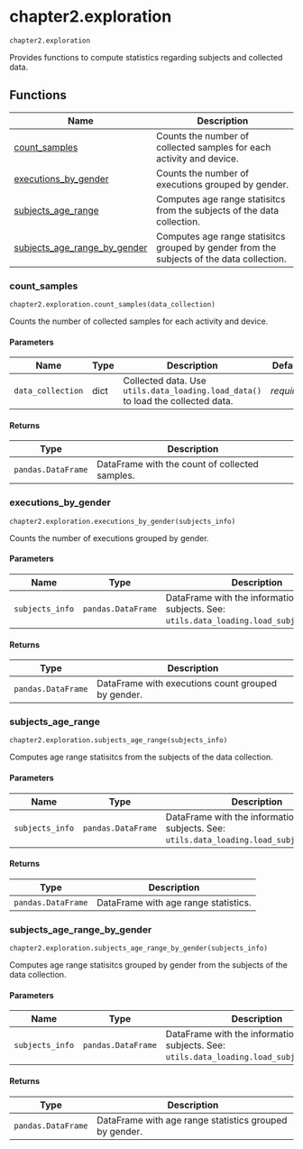 # chapter2.exploration { #libs.chapter2.exploration }

`chapter2.exploration`

Provides functions to compute statistics regarding subjects and collected data.

## Functions

| Name | Description |
| --- | --- |
| [count_samples](#libs.chapter2.exploration.count_samples) | Counts the number of collected samples for each activity and device. |
| [executions_by_gender](#libs.chapter2.exploration.executions_by_gender) | Counts the number of executions grouped by gender. |
| [subjects_age_range](#libs.chapter2.exploration.subjects_age_range) | Computes age range statisitcs from the subjects of the data collection. |
| [subjects_age_range_by_gender](#libs.chapter2.exploration.subjects_age_range_by_gender) | Computes age range statisitcs grouped by gender from the subjects of the data collection. |

### count_samples { #libs.chapter2.exploration.count_samples }

`chapter2.exploration.count_samples(data_collection)`

Counts the number of collected samples for each activity and device.

#### Parameters

| Name              | Type   | Description                                                                      | Default    |
|-------------------|--------|----------------------------------------------------------------------------------|------------|
| `data_collection` | dict   | Collected data. Use `utils.data_loading.load_data()` to load the collected data. | _required_ |

#### Returns

| Type               | Description                                    |
|--------------------|------------------------------------------------|
| `pandas.DataFrame` | DataFrame with the count of collected samples. |

### executions_by_gender { #libs.chapter2.exploration.executions_by_gender }

`chapter2.exploration.executions_by_gender(subjects_info)`

Counts the number of executions grouped by gender.

#### Parameters

| Name            | Type               | Description                                                                                     | Default    |
|-----------------|--------------------|-------------------------------------------------------------------------------------------------|------------|
| `subjects_info` | `pandas.DataFrame` | DataFrame with the information of the subjects. See: `utils.data_loading.load_subjects_info()`. | _required_ |

#### Returns

| Type               | Description                                        |
|--------------------|----------------------------------------------------|
| `pandas.DataFrame` | DataFrame with executions count grouped by gender. |

### subjects_age_range { #libs.chapter2.exploration.subjects_age_range }

`chapter2.exploration.subjects_age_range(subjects_info)`

Computes age range statisitcs from the subjects of the data collection.

#### Parameters

| Name            | Type               | Description                                                                                     | Default    |
|-----------------|--------------------|-------------------------------------------------------------------------------------------------|------------|
| `subjects_info` | `pandas.DataFrame` | DataFrame with the information of the subjects. See: `utils.data_loading.load_subjects_info()`. | _required_ |

#### Returns

| Type               | Description                          |
|--------------------|--------------------------------------|
| `pandas.DataFrame` | DataFrame with age range statistics. |

### subjects_age_range_by_gender { #libs.chapter2.exploration.subjects_age_range_by_gender }

`chapter2.exploration.subjects_age_range_by_gender(subjects_info)`

Computes age range statisitcs grouped by gender from the subjects of the data collection.

#### Parameters

| Name            | Type               | Description                                                                                     | Default    |
|-----------------|--------------------|-------------------------------------------------------------------------------------------------|------------|
| `subjects_info` | `pandas.DataFrame` | DataFrame with the information of the subjects. See: `utils.data_loading.load_subjects_info()`. | _required_ |

#### Returns

| Type               | Description                                            |
|--------------------|--------------------------------------------------------|
| `pandas.DataFrame` | DataFrame with age range statistics grouped by gender. |